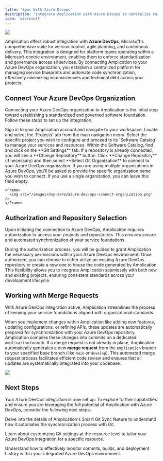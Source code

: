 ```yaml
---
title: 'Sync With Azure Devops'
description: 'Integrate Amplication with Azure DevOps to centralize resource management and ensure consistent Git workflows within the Microsoft ecosystem.'
icon: 'microsoft'
---
```


<Frame caption="An Azure DevOps Merge Request by Amplication">
  <img src="/images/day-zero/azure-dev-ops-pull-request.png" />
</Frame>

Amplication offers robust integration with **Azure DevOps**, Microsoft's comprehensive suite for version control, agile planning, and continuous delivery.
This integration is designed for platform teams operating within a Microsoft-centric environment, enabling them to enforce standardization and governance across all services. By connecting Amplication to your Azure DevOps organization, you establish a centralized platform for managing service blueprints and automate code synchronization, effectively minimizing inconsistencies and technical debt across your projects.

## Connect Your Azure DevOps Organization

Connecting your Azure DevOps organization to Amplication is the initial step toward establishing a standardized and governed software foundation. Follow these steps to set up the integration:

<Steps>
  <Step title="Access Your Amplication Workspace">
    Sign in to your Amplication account and navigate to your workspace.
  </Step>
  <Step title="Go to 'Projects' Tab">
    Locate and select the 'Projects' tab from the main navigation menu.
  </Step>
  <Step title="Choose a Project and Access 'Software Catalog'">
    Select the specific project you wish to configure and proceed to its 'Software Catalog' to manage your services and resources.
  </Step>
  <Step title="Open 'Git Settings' Tab">
    Within the Software Catalog, find and click on the **Git Settings** tab. If a repository is already connected, you will see a **Change Repository** button.
  </Step>
  <Step title="Select Git Organization">
    Click **Change Repository** (if necessary) and then select **Select Git Organization** to connect to your Azure DevOps organization.
  </Step>
    <Step title="Specify Organization Name">
    If you are using multiple organizations in Azure DevOps, you'll be asked to provide the specific organization name you wish to connect. If you use a single organization, you can leave this field empty.

    <Frame>
      <img src="/images/day-zero/azure-dev-ops-connect-organization.png" />
    </Frame>
  </Step>
</Steps>

## Authorization and Repository Selection

Upon initiating the connection to Azure DevOps, Amplication requires authorization to access your projects and repositories. This ensures secure and automated synchronization of your service foundations.

During the authorization process, you will be guided to grant Amplication the necessary permissions within your Azure DevOps environment. Once authorized, you can choose to either utilize an existing Azure DevOps repository or create a new one to house the code generated by Amplication. This flexibility allows you to integrate Amplication seamlessly with both new and existing projects, ensuring consistent standards across your development lifecycle.

## Working with Merge Requests

With Azure DevOps integration active, Amplication streamlines the process of keeping your service foundations aligned with organizational standards.

When you implement changes within Amplication like adding new features, updating configurations, or refining APIs, these updates are automatically prepared for synchronization with your Azure DevOps repository.
Amplication compiles these changes into commits on a dedicated `amplication` branch.
If a merge request is not already in place, Amplication automatically generates a new **merge request** from the `amplication` branch to your specified base branch (like `main` or `develop`).
This automated merge request process facilitates efficient code review and ensures that all updates are systematically integrated into your codebase.

<Frame>
  <img src="/images/day-zero/azure-dev-ops-pull-request.png" />
</Frame>

## Next Steps

Your Azure DevOps integration is now set up. To explore further capabilities and ensure you are leveraging the full potential of Amplication with Azure DevOps, consider the following next steps:

<CardGroup cols={2}>
  <Card
    title="Smart Git Sync"
    icon="git-alt"
    href="/day-zero/smart-git-sync">
    Delve into the details of Amplication's Smart Git Sync feature to understand how it automates the synchronization process with Git.
  </Card>

  <Card
    title="Resource-Level Git Configuration Settings"
    icon="code-branch"
    href="/day-one/resource-git-setup">
    Learn about customizing Git settings at the resource level to tailor your Azure DevOps integration for a specific resource.
  </Card>
  
  <Card
    title="Commits and Builds"
    icon="laptop-code"
    href="/day-one/commits">
    Understand how to effectively monitor commits, builds, and deployment history within your integrated Azure DevOps environment.
  </Card>
</CardGroup>